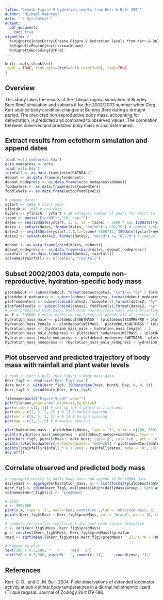 ```yaml
---
title: "Create Figure 9 hydration levels from Kerr & Bull 2004"
author: "Michael Kearney"
date: "`r Sys.Date()`"
output:
  pdf_document:
    toc: true
vignette: >
  %\VignetteIndexEntry{Create Figure 9 hydration levels from Kerr & Bull 2004}
  %\VignetteEngine{knitr::rmarkdown}
  %\VignetteEncoding{UTF-8}
---
```


```r
knitr::opts_chunk$set(
 eval = TRUE, tidy.opts=list(width.cutoff=60), tidy=TRUE  
)
```

## Overview

This study takes the results of the 'Tiliqua rugosa simulation at Bundey Bore.Rmd' simulation and subsets it for the 2002/2003 summer when Greg Kerr studied body condition changes at Bundey Bore during a drought period. The predicted non-reproductive body mass, accounting for dehydration, is predicted and compared to observed values. The correlation between observed and predicted body mass is also determined.

## Extract results from ectotherm simulation and append dates

```r
load('ecto_nodepress.Rda')
ecto_nodepress <- ecto
load('ecto.Rda')
rainfall <- as.data.frame(ecto$RAINFALL)
debout <- as.data.frame(ecto$debout)
debout_nodepress <- as.data.frame(ecto_nodepress$debout)
foodwaters <- as.data.frame(ecto$foodwaters)
foodlevels <- as.data.frame(ecto$foodlevels)

# append dates
ystart <- 1991 # start year
yfinish <- 2010 # end year
nyears <- yfinish - ystart + 1# integer, number of years for which to run the microclimate model
tzone <- paste("Etc/GMT+", 10, sep="") 
dates <- seq(ISOdate(ystart, 1, 1, tz = tzone) - 3600 * 12, ISOdate((ystart+nyears), 1, 1, tz=tzone) - 3600 * 13, by="hours")
dates <- subset(dates, format(dates, "%m/%d")!= "02/29") # remove leap years
dates2 <- seq(ISOdate(ystart,1,1,tz=tzone)-3600*12, ISOdate((ystart+nyears), 1, 1, tz = tzone) - 3600 * 13, by = "days") 
dates2 <- subset(dates2, format(dates2, "%m/%d") != "02/29") # remove leap yearsdates=subset(dates, format(dates, "%m/%d")!= "02/29") # remove leap years

debout <- as.data.frame(cbind(dates, debout))
debout_nodepress <- as.data.frame(cbind(dates, debout_nodepress))
rainfall <- as.data.frame(cbind(dates2, rainfall))
colnames(rainfall) <- c("dates", "rainfall")
```

## Subset 2002/2003 data, compute non-reproductive, hydration-specific body mass

```r
plotdebout <- subset(debout, format(debout$dates, "%y") == "02" | format(debout$dates, "%y") == "03")
plotdebout_nodepress <- subset(debout_nodepress, format(debout_nodepress$dates, "%y") == "02" | format(debout_nodepress$dates, "%y") == "03")
plotfoodwaters <- subset(cbind(dates2, foodwaters),format(dates2, "%y") =="02" | format(dates2, "%y") == "03")
plotfoodlevels <- subset(cbind(dates2, foodlevels),format(dates2, "%y") =="02" | format(dates2, "%y") == "03")
# plot predicted body mass, excluding reproductive mass and subtracting away any mass lost as evaporation
mu_E <- 585000 # molar Gibbs energy (chemical potential) of reserve (J/mol)
hydration_mass_male <- plotdebout$WETMASS - (plotdebout$CUMREPRO + plotdebout$CUMBATCH) / mu_E * 23.9 / 0.3 - plotdebout$WETMASS * (plotdebout$Body_cond / 100)
hydration_mass_female <- plotdebout$WETMASS - plotdebout$WETMASS * (plotdebout$Body_cond / 100)
hydration_mass <- (hydration_mass_male + hydration_mass_female) / 2
hydration_mass_male_nodepress <- plotdebout_nodepress$WETMASS - (plotdebout_nodepress$CUMREPRO + plotdebout_nodepress$CUMBATCH) / mu_E * 23.9 / 0.3 - plotdebout_nodepress$WETMASS * (plotdebout_nodepress$Body_cond / 100)
hydration_mass_female_nodepress <- plotdebout_nodepress$WETMASS - plotdebout_nodepress$WETMASS * (plotdebout_nodepress$Body_cond / 100)
hydration_mass_nodepress <- (hydration_mass_male_nodepress + hydration_mass_female_nodepress) / 2
```

## Plot observed and predicted trajectory of body mass with rainfall and plant water levels

```r
# read in Kerr & Bull 2004 Figure 5 body mass data.
Kerr_fig5 <- read.csv("Kerr_Fig5.csv")
date_Kerr <- with(Kerr_fig5, ISOdatetime(Year, Month, Day, 0, 0, 0))
Kerr_fig5 <- cbind(date_Kerr, Kerr_fig5)

filename=paste("Figure 9.pdf",sep="") 
pdf(filename,paper="A4",width=11,height=5)
par(mfrow = c(1, 1)) # set up for 4 plots in 1 columns
par(oma = c(2, 2, 2, 2) + 0.1) # margin spacing
par(mar = c(5, 5, 2, 1) + 0.1) # margin spacing 
par(mgp = c(3, 1, 0) ) # margin spacing

plot(hydration_mass ~ plotdebout$dates, type = 'l', ylim = c(200, 800), ylab = "mass, g / rainfall / plant water", xlab = "", cex.axis = 1.2, cex.lab = 1.2, yaxs = 'i')
points(hydration_mass_nodepress ~ plotdebout_nodepress$dates, type = 'l', cex.axis = 1.2, cex.lab = 1.2, yaxs = 'i', col = 'grey')
with(Kerr_fig5, points(Mass ~ date_Kerr, type='p', col='red', pch = 16, cex = 1.2))
points((plotfoodwaters$`ecto$foodwaters`*200+200) ~ plotfoodwaters$dates2, type = 'h', col = 'dark green', lwd = 2)
points((rainfall$rainfall * 6 + 200) ~ rainfall$dates, type = 'h', col = 'light blue')
dev.off()
```

## Correlate observed and predicted body mass

```r
# aggregate hourly to daily body mass and append to Kerr2004 data
dailymass <- aggregate(hydration_mass, by = list(format(plotdebout$dates, "%Y-%m-%d")), FUN = mean)
Kerr_fig5 <- cbind(Kerr_fig5, dailymass[which(dailymass$Group.1 %in% as.character(Kerr_fig5$date_Kerr)),2])
colnames(Kerr_fig5)[8] <- "predMass"

# plot
x <- 300:800
plot(x,x, type = 'l', main='body condition',ylab = "observed mass, g", xlab = "predicted mass, g", ylim = c(450,600), cex.axis = 1.2, cex.lab = 1.2)
points(Kerr_fig5$Mass ~ Kerr_fig5$predMass, col = "black", pch = 16, cex = 1.5)

# compute correlation coefficient and root mean square deviation
r <- cor(Kerr_fig5$Mass, Kerr_fig5$predMass)
p <- cor.test(Kerr_fig5$Mass, Kerr_fig5$predMass)$p.value
rmsd <- sqrt(mean(((Kerr_fig5$Mass-Kerr_fig5$predMass) ^ 2),na.rm = TRUE))

# append to plot
text(390 + 9.5,590, "   r     rmsd   p")
text(380 + 8.5,580, paste0('  ', round(r, 3),'   ',round(rmsd, 2),'  ', round(p, 3)))
```

## References

Kerr, G. D., and C. M. Bull. 2004. Field observations of extended locomotor activity at sub-optimal body temperatures in a diurnal heliothermic lizard (Tiliqua rugosa). Journal of Zoology 264:179-188.
